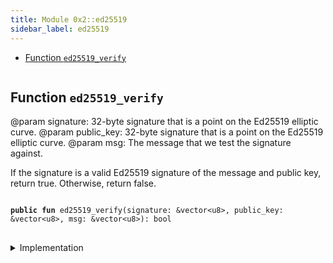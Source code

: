 ```yaml
---
title: Module 0x2::ed25519
sidebar_label: ed25519
---
```


<Link id="0x2_ed25519"/>


-  [Function `ed25519_verify`](#0x2_ed25519_ed25519_verify)


<pre><code></code></pre>



<Link id="0x2_ed25519_ed25519_verify"></Link>

## Function `ed25519_verify`

@param signature: 32-byte signature that is a point on the Ed25519 elliptic curve.
@param public_key: 32-byte signature that is a point on the Ed25519 elliptic curve.
@param msg: The message that we test the signature against.

If the signature is a valid Ed25519 signature of the message and public key, return true.
Otherwise, return false.


<pre>
<code>
<b>public</b> <b>fun</b> <Link to="ed25519#0x2_ed25519_ed25519_verify">ed25519_verify</Link>(signature: &<Link to="../move-stdlib/vector#0x1_vector">vector</Link>&lt;u8&gt;, public_key: &<Link to="../move-stdlib/vector#0x1_vector">vector</Link>&lt;u8&gt;, msg: &<Link to="../move-stdlib/vector#0x1_vector">vector</Link>&lt;u8&gt;): bool
</code>
</pre>



<details>
<summary>Implementation</summary>


<pre>
<code>
<b>public</b> <b>native</b> <b>fun</b> <Link to="ed25519#0x2_ed25519_ed25519_verify">ed25519_verify</Link>(signature: &<Link to="../move-stdlib/vector#0x1_vector">vector</Link>&lt;u8&gt;, public_key: &<Link to="../move-stdlib/vector#0x1_vector">vector</Link>&lt;u8&gt;, msg: &<Link to="../move-stdlib/vector#0x1_vector">vector</Link>&lt;u8&gt;): bool;
</code>
</pre>



</details>
